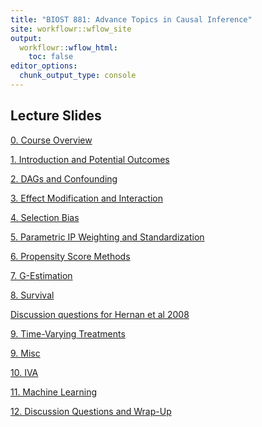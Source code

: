 ```yaml
---
title: "BIOST 881: Advance Topics in Causal Inference"
site: workflowr::wflow_site
output:
  workflowr::wflow_html:
    toc: false
editor_options:
  chunk_output_type: console
---
```


## Lecture Slides

[0. Course Overview](slides_2022/0_course_introduction.html) 

[1. Introduction and Potential Outcomes](slides_2022/1_introduction.html)

[2. DAGs and Confounding](slides_2022/2_dags_confounding.html)

[3. Effect Modification and Interaction](slides_2022/3_effect_modification_interaction.html)

[4. Selection Bias](slides_2022/4_selection_bias.html)

[5. Parametric IP Weighting and Standardization](slides_2022/5_modeling1.html)

[6. Propensity Score Methods](slides_2022/6_propensity_scores.html)

[7. G-Estimation](slides_2022/7_g_estimation.html)

[8. Survival](slides_2022/8_survival.html)

[Discussion questions for Hernan et al 2008](slides_2022/Hernan_et_al_2008.html)

[9. Time-Varying Treatments](slides_2022/9_time_varying_treatment.html)

[9. Misc](slides_2022/9_misc.html)

[10. IVA](slides_2022/10_iva.html)

[11. Machine Learning](slides_2022/11_ml.html)

[12. Discussion Questions and Wrap-Up](slides_2022/12_extra.html)


